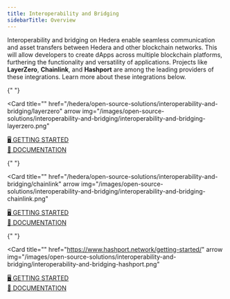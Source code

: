 ```yaml
---
title: Interoperability and Bridging
sidebarTitle: Overview
---
```


Interoperability and bridging on Hedera enable seamless communication and asset transfers between Hedera and other blockchain networks. This will allow developers to create dApps across multiple blockchain platforms, furthering the functionality and versatility of applications. Projects like **LayerZero**, **Chainlink**, and **Hashport** are among the leading providers of these integrations. Learn more about these integrations below.

<Columns cols={2}>

{" "}

<Card
  title=""
  href="/hedera/open-source-solutions/interoperability-and-bridging/layerzero"
  arrow
  img="/images/open-source-solutions/interoperability-and-bridging/interoperability-and-bridging-layerzero.png"
>
  <a href="/hedera/open-source-solutions/interoperability-and-bridging/layerzero#getting-started-with-layerzero-on-hedera">
    🖥️ GETTING STARTED
  </a>
  <br />
  <a href="https://docs.layerzero.network/v2/developers/evm/oapp/overview">
    🧱 DOCUMENTATION
  </a>
</Card>

{" "}

<Card
  title=""
  href="/hedera/open-source-solutions/interoperability-and-bridging/chainlink"
  arrow
  img="/images/open-source-solutions/interoperability-and-bridging/interoperability-and-bridging-chainlink.png"
>
  <a href="/hedera/open-source-solutions/interoperability-and-bridging/chainlink#getting-started-with-ccip-on-hedera">
    🖥️ GETTING STARTED
  </a>
  <br />
  <a href="https://docs.chain.link/ccip">🧱 DOCUMENTATION</a>
</Card>

{" "}

<Card
  title=""
  href="https://www.hashport.network/getting-started/"
  arrow
  img="/images/open-source-solutions/interoperability-and-bridging/interoperability-and-bridging-hashport.png"
>
  <a href="https://www.hashport.network/getting-started/">🖥️ GETTING STARTED</a>
  <br />
  <a href="https://docs.hashport.network/">🧱 DOCUMENTATION</a>
</Card>

</Columns>
